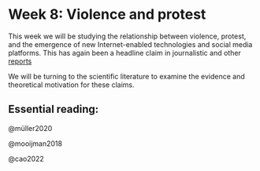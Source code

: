 # Week 8: Violence and protest

This week we will be studying the relationship between violence, protest, and the emergence of new Internet-enabled technologies and social media platforms. This has again been a headline claim in journalistic and other [reports](https://www.amnesty.org/en/latest/news/2022/09/myanmar-facebooks-systems-promoted-violence-against-rohingya-meta-owes-reparations-new-report/)

We will be turning to the scientific literature to examine the evidence and theoretical motivation for these claims.

## Essential reading:

@müller2020

@mooijman2018

@cao2022
